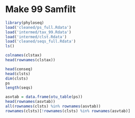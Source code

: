 Make 99 Samfilt
===============

```r
library(phyloseq)
load('cleaned/ps_full.Rdata')
load('intermed/tax_99.Rdata')
load('intermed/clst.Rdata')
load('cleaned/seqs_full.Rdata')
ls()

colnames(clstax)
head(rownames(clstax))

head(conseq)
head(clsts)
dim(clsts)
ps
length(seqs)

asvtab = data.frame(otu_table(ps))
head(rownames(asvtab))
all(rownames(clsts) %in% rownames(asvtab))
rownames(clsts)[!rownames(clsts) %in% rownames(asvtab)]
```


